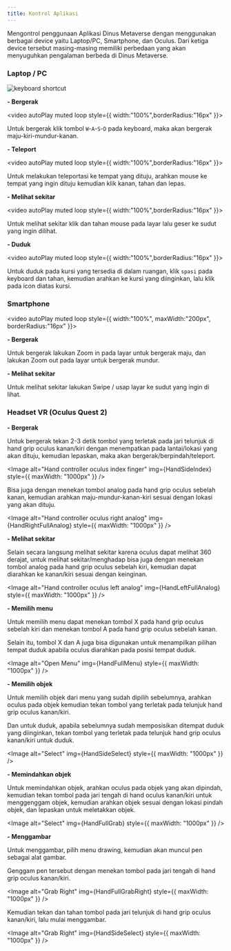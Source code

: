 ```yaml
---
title: Kontrol Aplikasi
---
```










Mengontrol penggunaan Aplikasi Dinus Metaverse dengan menggunakan berbagai device yaitu Laptop/PC, Smartphone, dan Oculus. Dari ketiga device tersebut masing-masing memiliki perbedaan yang akan menyuguhkan pengalaman berbeda di Dinus Metaverse.

### Laptop / PC

![keyboard shortcut](img/keyboard.png)

**- Bergerak**

<video autoPlay muted loop style={{ width:"100%",borderRadius:"16px" }}>
  <source src={VideoWASD}/>
</video>

Untuk bergerak klik tombol `W`-`A`-`S`-`D` pada keyboard, maka akan bergerak maju-kiri-mundur-kanan.

**- Teleport**

<video autoPlay muted loop style={{ width:"100%",borderRadius:"16px" }}>
  <source src={VideoTeleport}/>
</video>

Untuk melakukan teleportasi ke tempat yang dituju, arahkan mouse ke tempat yang ingin dituju kemudian klik kanan, tahan dan lepas.

**- Melihat sekitar**

<video autoPlay muted loop style={{ width:"100%",borderRadius:"16px" }}>
  <source src={VideoLookAround}/>
</video>

Untuk melihat sekitar klik dan tahan mouse pada layar lalu geser ke sudut yang ingin dilihat.

**- Duduk**

<video autoPlay muted loop style={{ width:"100%",borderRadius:"16px" }}>
  <source src={VideoSit}/>
</video>

Untuk duduk pada kursi yang tersedia di dalam ruangan, klik `spasi` pada keyboard dan tahan, kemudian arahkan ke kursi yang diinginkan, lalu klik pada icon diatas kursi.

### Smartphone

<video autoPlay muted loop style={{ width:"100%", maxWidth:"200px", borderRadius:"16px" }}>
  <source src={VideoMobile}/>
</video>

**- Bergerak**

Untuk bergerak lakukan Zoom in pada layar untuk bergerak maju, dan lakukan Zoom out pada layar untuk bergerak mundur.

**- Melihat sekitar**

Untuk melihat sekitar lakukan Swipe / usap layar ke sudut yang ingin di lihat.

### Headset VR (Oculus Quest 2)

**- Bergerak**

Untuk bergerak tekan 2-3 detik tombol yang terletak pada jari telunjuk di hand grip oculus kanan/kiri dengan menempatkan pada lantai/lokasi yang akan dituju, kemudian lepaskan, maka akan bergerak/berpindah/teleport.

<Image
  alt="Hand controller oculus index finger"
  img={HandSideIndex}
  style={{ maxWidth: "1000px" }}
/>

Bisa juga dengan menekan tombol analog pada hand grip oculus sebelah kanan, kemudian arahkan maju-mundur-kanan-kiri sesuai dengan lokasi yang akan dituju.

<Image
  alt="Hand controller oculus right analog"
  img={HandRightFullAnalog}
  style={{ maxWidth: "1000px" }}
/>

**- Melihat sekitar**

Selain secara langsung melihat sekitar karena oculus dapat melihat 360 derajat, untuk melihat sekitar/menghadap bisa juga dengan menekan tombol analog pada hand grip oculus sebelah kiri, kemudian dapat diarahkan ke kanan/kiri sesuai dengan keinginan.

<Image
  alt="Hand controller oculus left analog"
  img={HandLeftFullAnalog}
  style={{ maxWidth: "1000px" }}
/>

**- Memilih menu**

Untuk memilih menu dapat menekan tombol X pada hand grip oculus sebelah kiri dan menekan tombol A pada hand grip oculus sebelah kanan.

Selain itu, tombol X dan A juga bisa digunakan untuk menampilkan pilihan tempat duduk apabila oculus diarahkan pada posisi tempat duduk.

<Image
  alt="Open Menu"
  img={HandFullMenu}
  style={{ maxWidth: "1000px" }}
/>

**- Memilih objek**

Untuk memilih objek dari menu yang sudah dipilih sebelumnya, arahkan oculus pada objek kemudian tekan tombol yang terletak pada telunjuk hand grip oculus kanan/kiri.

Dan untuk duduk, apabila sebelumnya sudah memposisikan ditempat duduk yang diinginkan, tekan tombol yang terletak pada telunjuk hand grip oculus kanan/kiri untuk duduk.

<Image
  alt="Select"
  img={HandSideSelect}
  style={{ maxWidth: "1000px" }}
/>

**- Memindahkan objek**

Untuk memindahkan objek, arahkan oculus pada objek yang akan dipindah, kemudian tekan tombol pada jari tengah di hand oculus kanan/kiri untuk menggenggam objek, kemudian arahkan objek sesuai dengan lokasi pindah objek, dan lepaskan untuk meletakkan objek.

<Image
  alt="Select"
  img={HandFullGrab}
  style={{ maxWidth: "1000px" }}
/>

**- Menggambar**

Untuk menggambar, pilih menu drawing, kemudian akan muncul pen sebagai alat gambar.

Genggam pen tersebut dengan menekan tombol pada jari tengah di hand grip oculus kanan/kiri.

<Image
  alt="Grab Right"
  img={HandFullGrabRight}
  style={{ maxWidth: "1000px" }}
/>

Kemudian tekan dan tahan tombol pada jari telunjuk di hand grip oculus kanan/kiri, lalu mulai menggambar.

<Image
  alt="Grab Right"
  img={HandSideSelect}
  style={{ maxWidth: "1000px" }}
/>
